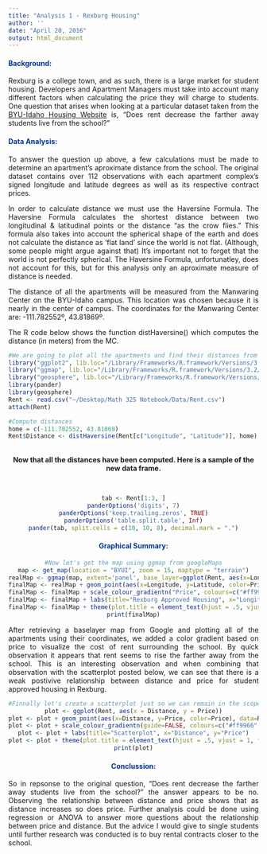 ```yaml
---
title: "Analysis 1 - Rexburg Housing"
author: ''
date: "April 20, 2016"
output: html_document
---
```


#### <font color=”#336699”>Background:</font>  
<p align="justify">Rexburg is a college town, and as such, there is a large market for student housing. Developers and Apartment Managers must take into account many different factors when calculating the price they will charge to students. One question that arises when looking at a particular dataset taken from the [BYU-Idaho Housing Website](https://web.byui.edu/tis/search) is, "Does rent decrease the farther away students live from the school?"  </p>   

#### <font color=”#336699”>Data Analysis:</font>  
<p align="justify">To answer the question up above, a few calculations must be made to determine an apartment's aproximate distance from the school. The original dataset contains over 112 observations with each apartment complex's signed longitude and latitude degrees as well as its respective contract prices.  </p>

<p align="justify">In order to calculate distance we must use the Haversine Formula. The Haversine Formula calculates the shortest distance between two longitudinal & latitudinal points or the distance "as the crow flies." This formula also takes into account the spherical shape of the earth and does not calculate the distance as 'flat land' since the world is not flat. (Although, some people might argue against that) It's important not to forget that the world is not perfectly spherical. The Haversine Formula, unfortunatley, does not account for this, but for this analysis only an aproximate measure of distance is needed. </p>

<p align="justify">The distance of all the apartments will be measured from the Manwaring Center on the BYU-Idaho campus. This location was chosen because it is nearly in the center of campus. The coordinates for the Manwaring Center are: -111.782552º, 43.81869º. </p> 

<p align="justify">The R code below shows the function distHaversine() which computes the distance (in meters) from the MC. </p>  

```r
#We are going to plot all the apartments and find their distances from BYUI
library("ggplot2", lib.loc="/Library/Frameworks/R.framework/Versions/3.2/Resources/library")
library("ggmap", lib.loc="/Library/Frameworks/R.framework/Versions/3.2/Resources/library")
library("geosphere", lib.loc="/Library/Frameworks/R.framework/Versions/3.2/Resources/library")
library(pander)
library(geosphere)
Rent <- read.csv("~/Desktop/Math 325 Notebook/Data/Rent.csv")
attach(Rent)
```

```r
#Compute distances
home = c(-111.782552, 43.81869)
Rent$Distance <- distHaversine(Rent[c("Longitude", "Latitude")], home)
```
  
<br><center>__Now that all the distances have been computed. Here is a sample of the new data frame.__<center><br/> 

```r
tab <- Rent[1:3, ]
panderOptions('digits', 7)
panderOptions('keep.trailing.zeros', TRUE)
panderOptions('table.split.table', Inf)
pander(tab, split.cells = c(10, 10, 8), decimal.mark = ".")
```

#### <font color=”#336699”>Graphical Summary:</font>

```r
#Now let's get the map using ggmap from googleMaps
map <- get_map(location = "BYUI", zoom = 15, maptype = "terrain")
realMap <- ggmap(map, extent='panel', base_layer=ggplot(Rent, aes(x=Longitude, y=Latitude)))
finalMap <- realMap + geom_point(aes(x=Longitude, y=Latitude, color=Price), data=Rent, alpha=1, size = 2)
finalMap <- finalMap + scale_colour_gradientn("Price", colours=c("#ff9966","#cc2900"))
finalMap <- finalMap + labs(title="Rexburg Approved Housing", x="Longitude", y="Latitude")
finalMap <- finalMap + theme(plot.title = element_text(hjust = .5, vjust = 1, face = c("bold")))
print(finalMap)
```

<p align="justify">After retrieving a baselayer map from Google and plotting all of the apartments using their coordinates, we added a color gradient based on price to visualize the cost of rent surrounding the school. By quick observation it appears that rent seems to rise the farther away from the school. This is an interesting observation and when combining that observation with the scatterplot posted below, we can see that there is a weak postivive relationship between distance and price for student approved housing in Rexburg. </p>

```r
#Finnally let's create a scatterplot just so we can remain in the scope of MATH325
plot <- ggplot(Rent, aes(x = Distance, y = Price))
plot <- plot + geom_point(aes(x=Distance, y=Price, color=Price), data=Rent, alpha=1, size = 2)
plot <- plot + scale_colour_gradientn(guide=FALSE, colours=c("#ff9966","#cc2900"))
plot <- plot + labs(title="Scatterplot", x="Distance", y="Price")
plot <- plot + theme(plot.title = element_text(hjust = .5, vjust = 1, face = c("bold"))) 
print(plot)
```

#### <font color=”#336699”>Conclussion:</font>  
<p align="justify"> So in repsonse to the original question, "Does rent decrease the farther away students live from the school?" the answer appears to be no. Observing the relationship between distance and price shows that as distance increases so does price. Further analysis could be done using regression or ANOVA to answer more questions about the relationship between price and distance. But the advice I would give to single students until further research was conducted is to buy rental contracts closer to the school.  </p>